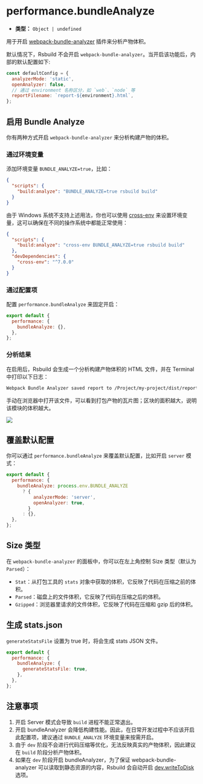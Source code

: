 # performance.bundleAnalyze

- **类型：** `Object | undefined`

用于开启 [webpack-bundle-analyzer](https://github.com/webpack-contrib/webpack-bundle-analyzer) 插件来分析产物体积。

默认情况下，Rsbuild 不会开启 `webpack-bundle-analyzer`。当开启该功能后，内部的默认配置如下:

```js
const defaultConfig = {
  analyzerMode: 'static',
  openAnalyzer: false,
  // 通过 environment 名称区分，如 `web`、`node` 等
  reportFilename: `report-${environment}.html`,
};
```

## 启用 Bundle Analyze

你有两种方式开启 `webpack-bundle-analyzer` 来分析构建产物的体积。

### 通过环境变量

添加环境变量 `BUNDLE_ANALYZE=true`，比如：

```json title="package.json"
{
  "scripts": {
    "build:analyze": "BUNDLE_ANALYZE=true rsbuild build"
  }
}
```

由于 Windows 系统不支持上述用法，你也可以使用 [cross-env](https://www.npmjs.com/package/cross-env) 来设置环境变量，这可以确保在不同的操作系统中都能正常使用：

```json title="package.json"
{
  "scripts": {
    "build:analyze": "cross-env BUNDLE_ANALYZE=true rsbuild build"
  },
  "devDependencies": {
    "cross-env": "^7.0.0"
  }
}
```

### 通过配置项

配置 `performance.bundleAnalyze` 来固定开启：

```js
export default {
  performance: {
    bundleAnalyze: {},
  },
};
```

### 分析结果

在启用后，Rsbuild 会生成一个分析构建产物体积的 HTML 文件，并在 Terminal 中打印以下日志：

```bash
Webpack Bundle Analyzer saved report to /Project/my-project/dist/report-web.html
```

手动在浏览器中打开该文件，可以看到打包产物的瓦片图；区块的面积越大，说明该模块的体积越大。

![](https://assets.rspack.dev/rsbuild/assets/bundle-analyzer-example.png)

## 覆盖默认配置

你可以通过 `performance.bundleAnalyze` 来覆盖默认配置，比如开启 `server` 模式：

```js
export default {
  performance: {
    bundleAnalyze: process.env.BUNDLE_ANALYZE
      ? {
          analyzerMode: 'server',
          openAnalyzer: true,
        }
      : {},
  },
};
```

## Size 类型

在 `webpack-bundle-analyzer` 的面板中，你可以在左上角控制 Size 类型（默认为 `Parsed`）：

- `Stat`：从打包工具的 `stats` 对象中获取的体积，它反映了代码在压缩之前的体积。
- `Parsed`：磁盘上的文件体积，它反映了代码在压缩之后的体积。
- `Gzipped`：浏览器里请求的文件体积，它反映了代码在压缩和 gzip 后的体积。

## 生成 stats.json

`generateStatsFile` 设置为 true 时，将会生成 stats JSON 文件。

```js
export default {
  performance: {
    bundleAnalyze: {
      generateStatsFile: true,
    },
  },
};
```

## 注意事项

1. 开启 Server 模式会导致 `build` 进程不能正常退出。
2. 开启 bundleAnalyzer 会降低构建性能。因此，在日常开发过程中不应该开启此配置项，建议通过 `BUNDLE_ANALYZE` 环境变量来按需开启。
3. 由于 `dev` 阶段不会进行代码压缩等优化，无法反映真实的产物体积，因此建议在 `build` 阶段分析产物体积。
4. 如果在 `dev` 阶段开启 bundleAnalyzer，为了保证 webpack-bundle-analyzer 可以读取到静态资源的内容，Rsbuild 会自动开启 [dev.writeToDisk](/config/dev/write-to-disk) 选项。
